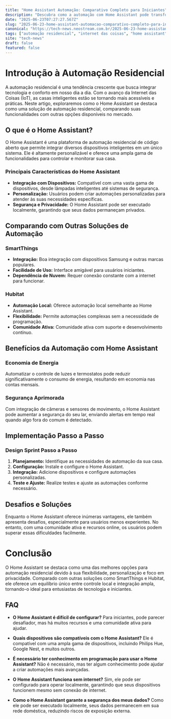 ```yaml
---
title: "Home Assistant Automação: Comparativo Completo para Iniciantes"
description: "Descubra como a automação com Home Assistant pode transformar seu lar, comparando suas funcionalidades com outras soluções de mercado."
date: "2025-06-23T07:27:27.567Z"
slug: "2025-06-23-home-assistant-automacao-comparativo-completo-para-iniciantes"
canonical: "https://tech-news.neostream.com.br/2025-06-23-home-assistant-automacao-comparativo-completo-para-iniciantes"
tags: ["automação residencial", "internet das coisas", "home assistant", "tecnologia", "casa inteligente"]
site: "tech-news"
draft: false
featured: false
---
```


# Introdução à Automação Residencial

A automação residencial é uma tendência crescente que busca integrar tecnologia e conforto em nosso dia a dia. Com o avanço da Internet das Coisas (IoT), as casas inteligentes estão se tornando mais acessíveis e práticas. Neste artigo, exploraremos como o Home Assistant se destaca como uma solução de automação residencial, comparando suas funcionalidades com outras opções disponíveis no mercado.

## O que é o Home Assistant?

O Home Assistant é uma plataforma de automação residencial de código aberto que permite integrar diversos dispositivos inteligentes em um único sistema. Ele é altamente personalizável e oferece uma ampla gama de funcionalidades para controlar e monitorar sua casa.

### Principais Características do Home Assistant

- **Integração com Dispositivos:** Compatível com uma vasta gama de dispositivos, desde lâmpadas inteligentes até sistemas de segurança.
- **Personalização:** Usuários podem criar automações personalizadas para atender às suas necessidades específicas.
- **Segurança e Privacidade:** O Home Assistant pode ser executado localmente, garantindo que seus dados permaneçam privados.

## Comparando com Outras Soluções de Automação

### SmartThings

- **Integração:** Boa integração com dispositivos Samsung e outras marcas populares.
- **Facilidade de Uso:** Interface amigável para usuários iniciantes.
- **Dependência de Nuvem:** Requer conexão constante com a internet para funcionar.

### Hubitat

- **Automação Local:** Oferece automação local semelhante ao Home Assistant.
- **Flexibilidade:** Permite automações complexas sem a necessidade de programação.
- **Comunidade Ativa:** Comunidade ativa com suporte e desenvolvimento contínuo.

## Benefícios da Automação com Home Assistant

### Economia de Energia

Automatizar o controle de luzes e termostatos pode reduzir significativamente o consumo de energia, resultando em economia nas contas mensais.

### Segurança Aprimorada

Com integração de câmeras e sensores de movimento, o Home Assistant pode aumentar a segurança do seu lar, enviando alertas em tempo real quando algo fora do comum é detectado.

## Implementação Passo a Passo

### Design Sprint Passo a Passo

1. **Planejamento:** Identifique as necessidades de automação da sua casa.
2. **Configuração:** Instale e configure o Home Assistant.
3. **Integração:** Adicione dispositivos e configure automações personalizadas.
4. **Teste e Ajuste:** Realize testes e ajuste as automações conforme necessário.

## Desafios e Soluções

Enquanto o Home Assistant oferece inúmeras vantagens, ele também apresenta desafios, especialmente para usuários menos experientes. No entanto, com uma comunidade ativa e recursos online, os usuários podem superar essas dificuldades facilmente.

# Conclusão

O Home Assistant se destaca como uma das melhores opções para automação residencial devido à sua flexibilidade, personalização e foco em privacidade. Comparado com outras soluções como SmartThings e Hubitat, ele oferece um equilíbrio único entre controle local e integração ampla, tornando-o ideal para entusiastas de tecnologia e iniciantes.

## FAQ

- **O Home Assistant é difícil de configurar?**
  Para iniciantes, pode parecer desafiador, mas há muitos recursos e uma comunidade ativa para ajudar.

- **Quais dispositivos são compatíveis com o Home Assistant?**
  Ele é compatível com uma ampla gama de dispositivos, incluindo Philips Hue, Google Nest, e muitos outros.

- **É necessário ter conhecimento em programação para usar o Home Assistant?**
  Não é necessário, mas ter algum conhecimento pode ajudar a criar automações mais avançadas.

- **O Home Assistant funciona sem internet?**
  Sim, ele pode ser configurado para operar localmente, garantindo que seus dispositivos funcionem mesmo sem conexão de internet.

- **Como o Home Assistant garante a segurança dos meus dados?**
  Como ele pode ser executado localmente, seus dados permanecem em sua rede doméstica, reduzindo riscos de exposição externa.